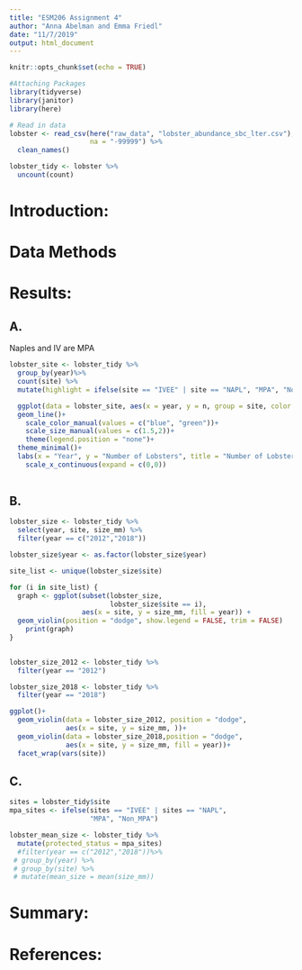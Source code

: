 ```yaml
---
title: "ESM206 Assignment 4"
author: "Anna Abelman and Emma Friedl"
date: "11/7/2019"
output: html_document
---
```


```r
knitr::opts_chunk$set(echo = TRUE)
```

```r
#Attaching Packages
library(tidyverse)
library(janitor)
library(here)

# Read in data
lobster <- read_csv(here("raw_data", "lobster_abundance_sbc_lter.csv"),
                    na = "-99999") %>% 
  clean_names()
```

```r
lobster_tidy <- lobster %>% 
  uncount(count)
```


# Introduction:

# Data Methods

# Results:

## A.

Naples and IV are MPA
```r
lobster_site <- lobster_tidy %>% 
  group_by(year)%>% 
  count(site) %>% 
  mutate(highlight = ifelse(site == "IVEE" | site == "NAPL", "MPA", "Non-MPA"))

  ggplot(data = lobster_site, aes(x = year, y = n, group = site, color = highlight))+
  geom_line()+
    scale_color_manual(values = c("blue", "green"))+
    scale_size_manual(values = c(1.5,2))+
    theme(legend.position = "none")+
  theme_minimal()+
  labs(x = "Year", y = "Number of Lobsters", title = "Number of Lobsters Per Site, 2012-2018")+
    scale_x_continuous(expand = c(0,0))
  
```

## B.
```r
lobster_size <- lobster_tidy %>%
  select(year, site, size_mm) %>% 
  filter(year == c("2012","2018"))

lobster_size$year <- as.factor(lobster_size$year)

site_list <- unique(lobster_size$site)

for (i in site_list) {
  graph <- ggplot(subset(lobster_size,
                         lobster_size$site == i), 
                  aes(x = site, y = size_mm, fill = year)) +
  geom_violin(position = "dodge", show.legend = FALSE, trim = FALSE)
    print(graph)
}
  
```

```r
lobster_size_2012 <- lobster_tidy %>% 
  filter(year == "2012")

lobster_size_2018 <- lobster_tidy %>% 
  filter(year == "2018")

ggplot()+
  geom_violin(data = lobster_size_2012, position = "dodge",
              aes(x = site, y = size_mm, ))+
  geom_violin(data = lobster_size_2018,position = "dodge",
              aes(x = site, y = size_mm, fill = year))+
  facet_wrap(vars(site))
```


## C.
```r
sites = lobster_tidy$site
mpa_sites <- ifelse(sites == "IVEE" | sites == "NAPL", 
                    "MPA", "Non_MPA")

lobster_mean_size <- lobster_tidy %>% 
  mutate(protected_status = mpa_sites)
  #filter(year == c("2012","2018"))%>% 
 # group_by(year) %>% 
 # group_by(site) %>% 
 # mutate(mean_size = mean(size_mm)) 

```


# Summary:


# References:












